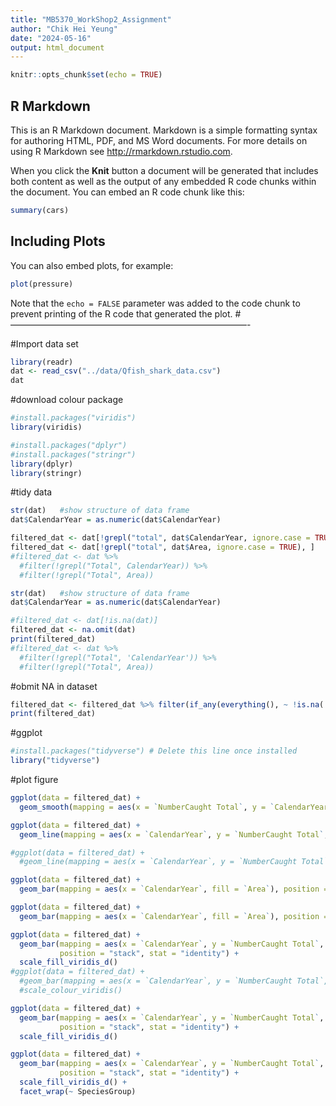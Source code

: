 ```yaml
---
title: "MB5370_WorkShop2_Assignment"
author: "Chik Hei Yeung"
date: "2024-05-16"
output: html_document
---
```


```r
knitr::opts_chunk$set(echo = TRUE)
```

## R Markdown

This is an R Markdown document. Markdown is a simple formatting syntax for authoring HTML, PDF, and MS Word documents. For more details on using R Markdown see <http://rmarkdown.rstudio.com>.

When you click the **Knit** button a document will be generated that includes both content as well as the output of any embedded R code chunks within the document. You can embed an R code chunk like this:

```r
summary(cars)
```

## Including Plots

You can also embed plots, for example:

```r
plot(pressure)
```

Note that the `echo = FALSE` parameter was added to the code chunk to prevent printing of the R code that generated the plot.
#----------------------------------------------------------------------------------

#Import data set
```r
library(readr)
dat <- read_csv("../data/Qfish_shark_data.csv")
dat
```

#download colour package
```r
#install.packages("viridis")
library(viridis)
```

```r
#install.packages("dplyr")
#install.packages("stringr")
library(dplyr)
library(stringr)
```


#tidy data
```r
str(dat)   #show structure of data frame
dat$CalendarYear = as.numeric(dat$CalendarYear)

filtered_dat <- dat[!grepl("total", dat$CalendarYear, ignore.case = TRUE), ]
filtered_dat <- dat[!grepl("total", dat$Area, ignore.case = TRUE), ]
#filtered_dat <- dat %>%
  #filter(!grepl("Total", CalendarYear)) %>%
  #filter(!grepl("Total", Area))
```

```r
str(dat)   #show structure of data frame
dat$CalendarYear = as.numeric(dat$CalendarYear)

#filtered_dat <- dat[!is.na(dat)]
filtered_dat <- na.omit(dat)
print(filtered_dat)
#filtered_dat <- dat %>% 
  #filter(!grepl("Total", 'CalendarYear')) %>% 
  #filter(!grepl("Total", Area))
```

#obmit NA in dataset
```r
filtered_dat <- filtered_dat %>% filter(if_any(everything(), ~ !is.na(.)))
print(filtered_dat)

```

#ggplot
```r
#install.packages("tidyverse") # Delete this line once installed
library("tidyverse")
```


#plot figure
```r
ggplot(data = filtered_dat) + 
  geom_smooth(mapping = aes(x = `NumberCaught Total`, y = `CalendarYear`, colour = Area))
```

```r
ggplot(data = filtered_dat) + 
  geom_line(mapping = aes(x = `CalendarYear`, y = `NumberCaught Total`, colour = Area ))

#ggplot(data = filtered_dat) + 
  #geom_line(mapping = aes(x = `CalendarYear`, y = `NumberCaught Total`, colour = Area ))#
```

```r
ggplot(data = filtered_dat) + 
  geom_bar(mapping = aes(x = `CalendarYear`, fill = `Area`), position = "stack")
```

```r
ggplot(data = filtered_dat) + 
  geom_bar(mapping = aes(x = `CalendarYear`, fill = `Area`), position = "fill")

```

```r
ggplot(data = filtered_dat) + 
  geom_bar(mapping = aes(x = `CalendarYear`, y = `NumberCaught Total`, fill = Area), 
           position = "stack", stat = "identity") +
  scale_fill_viridis_d()
#ggplot(data = filtered_dat) + 
  #geom_bar(mapping = aes(x = `CalendarYear`, y = `NumberCaught Total`, fill = Area), position = "stack", stat = "identity") +
  #scale_colour_viridis()
```

```r
ggplot(data = filtered_dat) + 
  geom_bar(mapping = aes(x = `CalendarYear`, y = `NumberCaught Total`, fill = Area), 
           position = "stack", stat = "identity") +
  scale_fill_viridis_d()
```

```r
ggplot(data = filtered_dat) + 
  geom_bar(mapping = aes(x = `CalendarYear`, y = `NumberCaught Total`, fill = Area), 
           position = "stack", stat = "identity") +
  scale_fill_viridis_d() + 
  facet_wrap(~ SpeciesGroup)

```

